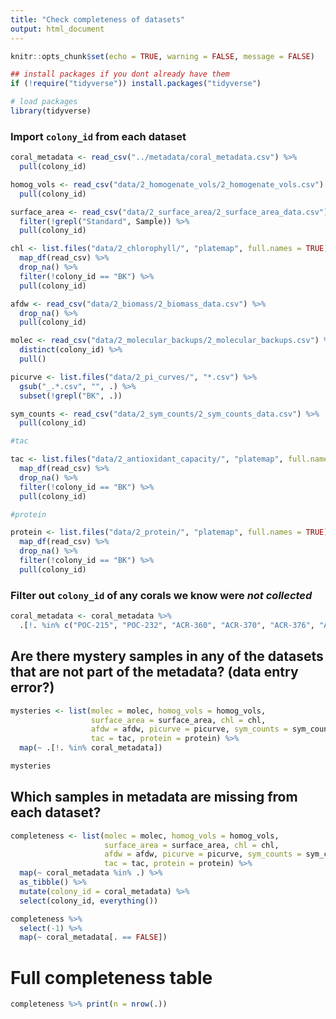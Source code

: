 ```yaml
---
title: "Check completeness of datasets"
output: html_document
---
```


```r
knitr::opts_chunk$set(echo = TRUE, warning = FALSE, message = FALSE)

## install packages if you dont already have them
if (!require("tidyverse")) install.packages("tidyverse")

# load packages
library(tidyverse)
```

### Import `colony_id` from each dataset
```r
coral_metadata <- read_csv("../metadata/coral_metadata.csv") %>% 
  pull(colony_id)

homog_vols <- read_csv("data/2_homogenate_vols/2_homogenate_vols.csv") %>% 
  pull(colony_id)

surface_area <- read_csv("data/2_surface_area/2_surface_area_data.csv") %>% 
  filter(!grepl("Standard", Sample)) %>%
  pull(colony_id)

chl <- list.files("data/2_chlorophyll/", "platemap", full.names = TRUE) %>%
  map_df(read_csv) %>%
  drop_na() %>%
  filter(!colony_id == "BK") %>%
  pull(colony_id)

afdw <- read_csv("data/2_biomass/2_biomass_data.csv") %>%
  drop_na() %>%
  pull(colony_id)

molec <- read_csv("data/2_molecular_backups/2_molecular_backups.csv") %>%
  distinct(colony_id) %>%
  pull()

picurve <- list.files("data/2_pi_curves/", "*.csv") %>%
  gsub("_.*.csv", "", .) %>%
  subset(!grepl("BK", .))

sym_counts <- read_csv("data/2_sym_counts/2_sym_counts_data.csv") %>%
  pull(colony_id)

#tac

tac <- list.files("data/2_antioxidant_capacity/", "platemap", full.names = TRUE) %>%
  map_df(read_csv) %>%
  drop_na() %>%
  filter(!colony_id == "BK") %>%
  pull(colony_id)

#protein

protein <- list.files("data/2_protein/", "platemap", full.names = TRUE) %>%
  map_df(read_csv) %>%
  drop_na() %>%
  filter(!colony_id == "BK") %>%
  pull(colony_id)

```

### Filter out `colony_id` of any corals we know were *not collected*
```r
coral_metadata <- coral_metadata %>%
  .[!. %in% c("POC-215", "POC-232", "ACR-360", "ACR-370", "ACR-376", "ACR-178", "ACR-347")]
```

## Are there mystery samples in any of the datasets that are not part of the metadata? (data entry error?)
```r
mysteries <- list(molec = molec, homog_vols = homog_vols, 
                  surface_area = surface_area, chl = chl, 
                  afdw = afdw, picurve = picurve, sym_counts = sym_counts, 
                  tac = tac, protein = protein) %>%
  map(~ .[!. %in% coral_metadata])

mysteries
```

## Which samples in metadata are missing from each dataset?
```r
completeness <- list(molec = molec, homog_vols = homog_vols, 
                     surface_area = surface_area, chl = chl, 
                     afdw = afdw, picurve = picurve, sym_counts = sym_counts, 
                     tac = tac, protein = protein) %>%
  map(~ coral_metadata %in% .) %>%
  as_tibble() %>%
  mutate(colony_id = coral_metadata) %>%
  select(colony_id, everything())

completeness %>%
  select(-1) %>%
  map(~ coral_metadata[. == FALSE])
```

# Full completeness table
```r
completeness %>% print(n = nrow(.))
```


